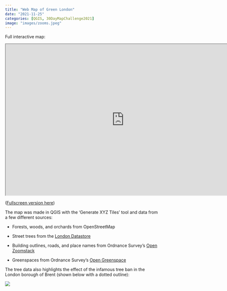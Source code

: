```yaml
---
title: "Web Map of Green London"
date: "2021-11-25"
categories: [QGIS, 30DayMapChallenge2021]
image: "images/zooms.jpeg"
---
```


Full interactive map:

```{=html}
<iframe width="780" height="500" src="https://matthewlaw.xyz/green-London-map/" title="Web Map of Green London"></iframe>
```
([Fullscreen version here](https://matthewlaw.xyz/green-London-map/))

The map was made in QGIS with the 'Generate XYZ Tiles' tool and data from a few different sources:

-   Forests, woods, and orchards from OpenStreetMap

-   Street trees from the [London Datastore](https://data.london.gov.uk/dataset/local-authority-maintained-trees)

-   Building outlines, roads, and place names from Ordnance Survey's [Open Zoomstack](https://www.ordnancesurvey.co.uk/business-government/products/open-zoomstack)

-   Greenspaces from Ordnance Survey's [Open Greenspace](https://www.ordnancesurvey.co.uk/business-government/products/open-map-greenspace)

The tree data also highlights the effect of the infamous tree ban in the London borough of Brent (shown below with a dotted outline):

![](images/paste-8B86746D.png)
